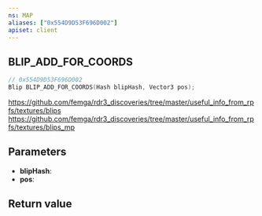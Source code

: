 ```yaml
---
ns: MAP
aliases: ["0x554D9D53F696D002"]
apiset: client
---
```

## BLIP_ADD_FOR_COORDS

```c
// 0x554D9D53F696D002
Blip BLIP_ADD_FOR_COORDS(Hash blipHash, Vector3 pos);
```

https://github.com/femga/rdr3_discoveries/tree/master/useful_info_from_rpfs/textures/blips
https://github.com/femga/rdr3_discoveries/tree/master/useful_info_from_rpfs/textures/blips_mp

## Parameters
* **blipHash**:
* **pos**:

## Return value
